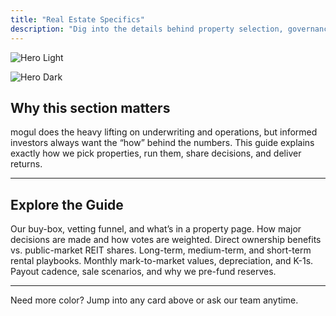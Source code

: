 ```yaml
---
title: "Real Estate Specifics"
description: "Dig into the details behind property selection, governance, returns, and tax benefits on mogul."
---
```


<img
  className="block dark:hidden"
  src="/images/hero-light.png"
  alt="Hero Light"
/>

<img
  className="hidden dark:block"
  src="/images/hero-dark.png"
  alt="Hero Dark"
/>

## Why this section matters

mogul does the heavy lifting on underwriting and operations, but informed investors always want the “how” behind the numbers. This guide explains exactly how we pick properties, run them, share decisions, and deliver returns.

---

## Explore the Guide

<CardGroup cols={2}>
  <Card title="Property Selection" icon="magnifying-glass" href="./property-selection">
    Our buy-box, vetting funnel, and what’s in a property page.
  </Card>
  <Card title="Governance & Voting" icon="scale-balanced" href="./governance-voting">
    How major decisions are made and how votes are weighted.
  </Card>
  <Card title="mogul vs. REITs" icon="arrows-left-right" href="./mogul-vs-reits">
    Direct ownership benefits vs. public-market REIT shares.
  </Card>
  <Card title="Operating Strategies" icon="house-circle-check" href="./operating-strategies">
    Long-term, medium-term, and short-term rental playbooks.
  </Card>
  <Card title="Appreciation & Tax Benefits" icon="chart-bar" href="./appreciation-tax-benefits">
    Monthly mark-to-market values, depreciation, and K-1s.
  </Card>
  <Card title="Returns, Exits & Reserves" icon="piggy-bank" href="./returns-exit-reserves">
    Payout cadence, sale scenarios, and why we pre-fund reserves.
  </Card>
</CardGroup>

---

Need more color? Jump into any card above or ask our team anytime.